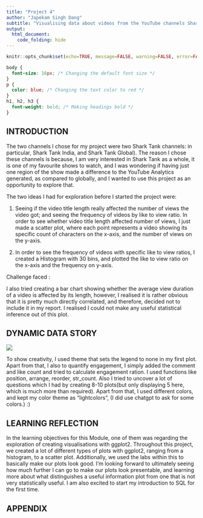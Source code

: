 ```yaml
---
title: "Project 4"
author: "Japekam Singh Dang"
subtitle: "Visualising data about videos from the YouTube channels Shark Tank India and Shark Tank Global"
output:
  html_document:
    code_folding: hide
---
```


```r
knitr::opts_chunk$set(echo=TRUE, message=FALSE, warning=FALSE, error=FALSE)

```

```css
body {
  font-size: 16px; /* Changing the default font size */
}
p {
  color: blue; /* Changing the text color to red */
}
h1, h2, h3 {
  font-weight: bold; /* Making headings bold */
}
```

## INTRODUCTION

The two channels I chose for my project were two Shark Tank channels: in particular, Shark Tank India, and Shark Tank Global). The reason I chose these channels is because, I am very interested in Shark Tank as a whole, it is one of my favourite shows to watch, and I was wondering if having just one region of the show made a difference to the YouTube Analytics generated, as compared to globally, and I wanted to use this project as an opportunity to explore that.

The two ideas I had for exploration before I started the project were:

1.  Seeing if the video title length really affected the number of views the video got; and seeing the frequency of videos by like to view ratio. In order to see whether video title length affected number of views, I just made a scatter plot, where each point represents a video showing its specific count of characters on the x-axis, and the number of views on the y-axis.

2.  In order to see the frequency of videos with specific like to view ratios, I created a Histogram with 30 bins, and plotted the like to view ratio on the x-axis and the frequency on y-axis.

Challenge faced :

I also tried creating a bar chart showing whether the average view duration of a video is affected by its length, however, I realised it is rather obvious that it is pretty much directly correlated, and therefore, decided not to include it in my report. I realised I could not make any useful statistical inference out of this plot.

## DYNAMIC DATA STORY

![](data_story.gif)

To show creativity, I used theme that sets the legend to none in my first plot. Apart from that, I also to quantify engagement, I simply added the comment and like count and tried to calculate engagement ration. I used functions like position, arrange, reorder, str_count. Also I tried to uncover a lot of questions which I had by creating 8-10 plots(but only displaying 5 here, which is much more than required). Apart from that, I used different colors, and kept my color theme as "lightcolors", (I did use chatgpt to ask for some colors.) :)

## LEARNING REFLECTION

In the learning objectives for this Module, one of them was regarding the exploration of creating visualisations with ggplot2. Throughout this project, we created a lot of different types of plots with ggplot2, ranging from a histogram, to a scatter plot. Additionally, we used the labs within this to basically make our plots look good. I'm looking forward to ultimately seeing how much further I can go to make our plots look presentable, and learning more about what distinguishes a useful information plot from one that is not very statistically useful. I am also excited to start my introduction to SQL for the first time.

## APPENDIX

```r

```

```r

```
